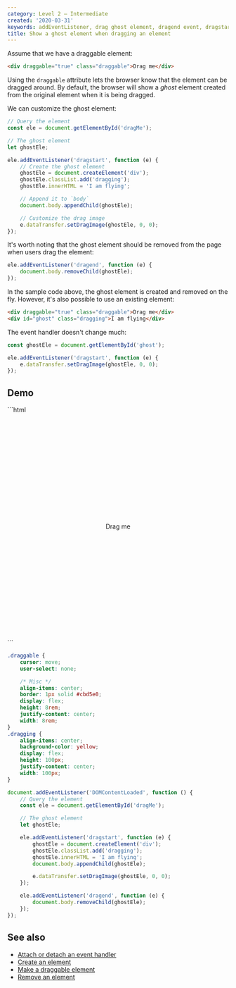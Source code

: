 ```yaml
---
category: Level 2 — Intermediate
created: '2020-03-31'
keywords: addEventListener, drag ghost element, dragend event, dragstart event, setDragImage
title: Show a ghost element when dragging an element
---
```


Assume that we have a draggable element:

```html
<div draggable="true" class="draggable">Drag me</div>
```

Using the `draggable` attribute lets the browser know that the element can be dragged around. By default, the browser will show a _ghost_ element created from the original element when it is being dragged.

We can customize the ghost element:

```js
// Query the element
const ele = document.getElementById('dragMe');

// The ghost element
let ghostEle;

ele.addEventListener('dragstart', function (e) {
    // Create the ghost element
    ghostEle = document.createElement('div');
    ghostEle.classList.add('dragging');
    ghostEle.innerHTML = 'I am flying';

    // Append it to `body`
    document.body.appendChild(ghostEle);

    // Customize the drag image
    e.dataTransfer.setDragImage(ghostEle, 0, 0);
});
```

It's worth noting that the ghost element should be removed from the page when users drag the element:

```js
ele.addEventListener('dragend', function (e) {
    document.body.removeChild(ghostEle);
});
```

In the sample code above, the ghost element is created and removed on the fly. However, it's also possible to use an existing element:

```html
<div draggable="true" class="draggable">Drag me</div>
<div id="ghost" class="dragging">I am flying</div>
```

The event handler doesn't change much:

```js
const ghostEle = document.getElementById('ghost');

ele.addEventListener('dragstart', function (e) {
    e.dataTransfer.setDragImage(ghostEle, 0, 0);
});
```

## Demo

<Playground>
```html
<div style="align-items: center; display: flex; justify-content: center; min-height: 32rem">
    <div draggable="true" class="draggable" id="dragMe">Drag me</div>
</div>
```

```css
.draggable {
    cursor: move;
    user-select: none;

    /* Misc */
    align-items: center;
    border: 1px solid #cbd5e0;
    display: flex;
    height: 8rem;
    justify-content: center;
    width: 8rem;
}
.dragging {
    align-items: center;
    background-color: yellow;
    display: flex;
    height: 100px;
    justify-content: center;
    width: 100px;
}
```

```js
document.addEventListener('DOMContentLoaded', function () {
    // Query the element
    const ele = document.getElementById('dragMe');

    // The ghost element
    let ghostEle;

    ele.addEventListener('dragstart', function (e) {
        ghostEle = document.createElement('div');
        ghostEle.classList.add('dragging');
        ghostEle.innerHTML = 'I am flying';
        document.body.appendChild(ghostEle);

        e.dataTransfer.setDragImage(ghostEle, 0, 0);
    });

    ele.addEventListener('dragend', function (e) {
        document.body.removeChild(ghostEle);
    });
});
```
</Playground>

## See also

-   [Attach or detach an event handler](https://phuoc.ng/collection/html-dom/attach-or-detach-an-event-handler)
-   [Create an element](https://phuoc.ng/collection/html-dom/create-an-element)
-   [Make a draggable element](https://phuoc.ng/collection/html-dom/make-a-draggable-element)
-   [Remove an element](https://phuoc.ng/collection/html-dom/remove-an-element)
